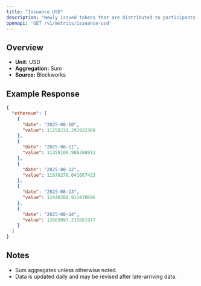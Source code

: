 ```yaml
---
title: "Issuance USD"
description: "Newly issued tokens that are distributed to participants (such as validators, miners, or stakers) as compensation for participating in consensus."
openapi: 'GET /v1/metrics/issuance-usd'
---
```


## Overview

- **Unit:** USD
- **Aggregation:** Sum
- **Source:** Blockworks

## Example Response

```json
{
  "ethereum": [
    {
      "date": "2025-08-10",
      "value": 11258231.291922368
    },
    {
      "date": "2025-08-11",
      "value": 11359106.986260911
    },
    {
      "date": "2025-08-12",
      "value": 11679278.041067423
    },
    {
      "date": "2025-08-13",
      "value": 12440289.912470696
    },
    {
      "date": "2025-08-14",
      "value": 12603097.215881977
    }
  ]
}
```

## Notes
- Sum aggregates unless otherwise noted.
- Data is updated daily and may be revised after late-arriving data.
